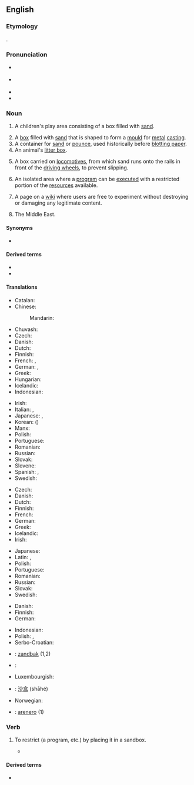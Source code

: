 {{also|sand box|Sandbox}}
{{selfref|For the Wiktionary test page, see [[Wiktionary:Sandbox]].}}
==English==

===Etymology===
{{compound|sand|box|lang=en}}.

===Pronunciation===
* {{a|RP}} {{IPA|/ˈsændbɒks/|lang=en}}
* {{a|GenAm}} {{IPA|/ˈsændbɑks/|lang=en}}
* {{audio|En-us-sandbox.ogg|Audio (US)|lang=en}}
* {{hyphenation|sand|box|lang=en}}

===Noun===
{{en-noun|es}}
{{wikipedia}}

# {{lb|en|US}} A children's play area consisting of a box filled with [[sand]].
# A [[box]] filled with [[sand]] that is shaped to form a [[mould]] for [[metal]] [[casting]].
# A container for [[sand]] or [[pounce]], used historically before [[blotting paper]].
# An animal's [[litter box]].
# {{lb|en|rail}} A box carried on [[locomotive]]s, from which sand runs onto the rails in front of the [[driving wheel]]s, to prevent slipping.
# {{lb|en|computing}} An isolated area where a [[program]] can be [[execute]]d with a restricted portion of the [[resources]] available.
#: {{ux|en|Running a program in a '''sandbox''' can prevent it from doing any damage to the system.}}
# {{lb|en|Wiktionary and WMF jargon}} A page on a [[wiki]] where users are free to experiment without destroying or damaging any legitimate content.
# {{lb|en|US|military|usually "The Sandbox"}} The Middle East.

====Synonyms====
* {{sense|play enclosure with sand}} {{l|en|sandpit}} {{sense|UK}}

====Derived terms====
* {{l|en|sandbox game}}
* {{l|en|sandbox tree}}

====Translations====
{{trans-top|box with sand for children}}
* Catalan: {{t|ca|sorrera|f}}
* Chinese:
*: Mandarin: {{t+|cmn|砂箱|tr=shāxiāng|sc=Hani}}
* Chuvash: {{t|cv|хӑйӑр карти|sc=Cyrl}}
* Czech: {{t+|cs|pískoviště|n}}
* Danish: {{t+|da|sandkasse|c}}
* Dutch: {{t+|nl|zandbak|m}}
* Finnish: {{t+|fi|hiekkalaatikko}}
* French: {{t+|fr|bac à sable|m}}, {{t|fr|carré de sable|m}}
* German: {{t+|de|Sandkasten|m}}, {{t+|de|Sandkiste|f}}
* Greek: {{t+|el|αμμοδόχος|f}}
* Hungarian: {{t+|hu|homokozó}}
* Icelandic: {{t+|is|sandkassi|m}}
* Indonesian: {{t|id|bak pasir}}
{{trans-mid}}
* Irish: {{t|ga|bosca gainimh|m}}
* Italian: {{t+|it|sabbionaia|f}}, {{t+|it|sabbiera|f}}
* Japanese: {{t+|ja|砂場|tr=すなば, sunaba}}, {{t|ja|砂箱|tr=すなばこ, sunabako|sc=Jpan}}
* Korean: {{t+|ko|사장}} ({{t|ko|砂場}})
* Manx: {{t|gv|kishtey geinnee|m}}
* Polish: {{t+|pl|piaskownica|f}}
* Portuguese: {{t|pt|caixa de areia|f}}
* Romanian: {{t|ro|groapă cu nisip|f}}
* Russian: {{t+|ru|песо́чница|f}}
* Slovak: {{t|sk|pieskovisko|n}}
* Slovene: {{t+|sl|peskovnik|m}}
* Spanish: {{t+|es|arenero|m}}, {{t+|es|salvadera}}
* Swedish: {{t+|sv|sandlåda|c}}
{{trans-bottom}}

{{trans-top|wiki sandbox}}
* Czech: {{t+|cs|pískoviště}}
* Danish: {{t+|da|sandkasse|c}}
* Dutch: {{t+|nl|zandbak|m}}
* Finnish: {{t+|fi|hiekkalaatikko}}
* French: {{t+|fr|bac à sable|m}}
* German: {{t+|de|Spielwiese|f}}
* Greek: {{t+|el|αμμοδοχείο|n}}
* Icelandic: {{t+|is|sandkassi|m}}
* Irish: {{t|ga|bosca gainimh|m}}
{{trans-mid}}
* Japanese: {{t|ja|サンドボックス|tr=sando bokkusu}}
* Latin: {{t|la|arenarium|n}}, {{t|la|harenarium|n}}
* Polish: {{t+|pl|brudnopis|m}}
* Portuguese: {{t|pt|zona de testes|f}}
* Romanian: {{t|ro|cutie cu nisip}}
* Russian: {{t+|ru|песо́чница|f}}
* Slovak: {{t|sk|pieskovisko|n}}
* Swedish: {{t+|sv|sandlåda|c}}
{{trans-bottom}}

{{trans-top|isolated program execution area}}
* Danish: {{t+|da|sandkasse|c}}
* Finnish: {{t+|fi|hiekkalaatikko}}
* German: {{t|de|Sandbox|f}}
{{trans-mid}}
* Indonesian: {{t|id|bak pasir}}
* Polish: {{t+|pl|piaskownica|f}}, {{t|pl|obszar izolowany|m}}
* Serbo-Croatian: {{t|sh|testno okruženje|n}}
{{trans-bottom}}

{{checktrans-top}}
* {{ttbc|nl}}: [[zandbak]] {{g|m}} (1,2)
* {{ttbc|ko}}: {{t|ko|모래상자}}
* Luxembourgish: {{t-check|lb|Sandkaul}}
{{trans-mid}}
* {{ttbc|cmn}}: [[沙盒]] (shāhé)
* Norwegian: {{t+check|no|sandkasse|m}}
* {{ttbc|es}}: [[arenero]] {{g|m}} (1)
{{trans-bottom}}

===Verb===
{{en-verb|sandboxes|sandboxing|sandboxed}}

# {{lb|en|computing|transitive}} To restrict (a program, etc.) by placing it in a sandbox.
#* {{quote-book|year=2011|author=Richard Wagner|title=Building Facebook Applications For Dummies|Although you can use standard JavaScript and AJAX in '''sandboxed''' iframe pages to your heart's content, the Facebook Platform places restrictions over the amount of scripting capabilities you can add to the more tightly integrated FBML pages.}}

====Derived terms====
* {{l|en|unsandboxed}}